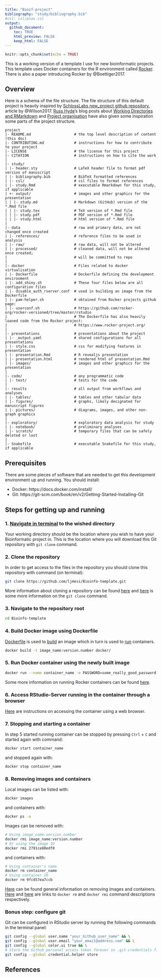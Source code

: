 ```yaml
---
title: "Bioif-project"
bibliography: "study/bibliography.bib"
#csl: csl/pnas.csl
output: 
  github_document:
    toc: TRUE
    html_preview: FALSE
    keep_html: FALSE
---
```


```r
knitr::opts_chunk$set(echo = TRUE)
```

This is a working version of a template I use for new bioinformatic projects. This template uses Docker containers for the R environment called [Rocker](https://www.rocker-project.org/). There is also a paper introducing Rocker by @Boettiger2017. 

## Overview

Here is a schema of the file structure. The file structure of this default project is heavily inspired by [SchlossLabs new_project github repository](https://github.com/SchlossLab/new_project), article by @Wilson2017. [Russ Hyde](https://github.com/russHyde)'s blog posts about [Working Directories and RMarkdown](https://russ-hyde.rbind.io/post/working-directories-and-rmarkdown/) and [Project organisation](https://biolearnr.blogspot.com/2017/05/project-organisation.html) have also given some inspiration some parts of the project structure.

```
project
|- README.md       				# the top level description of content (this doc)
|- CONTRIBUTING.md 				# instructions for how to contribute to your project
|- LICENSE         				# the license for this project
|- CITATION        				# instructions on how to cite the work
|
|- study/
| |- header.sty   				# LaTeX header file to format pdf version of manuscript
| |- bibliography.bib			# BibTeX formatted references
| |- csl/         				# csl files to format references
| |- study.Rmd    				# executable Rmarkdown for this study, if applicable
| +- output/       				# images and other graphics for the presentation
| | |- study.md     			# Markdown (GitHub) version of the *.Rmd file
| | |- study.tex    			# TeX version of *.Rmd file
| | |- study.pdf    			# PDF version of *.Rmd file
| | |- study.html  				# html version of *.Rmd file
|
|- data           				# raw and primary data, are not changed once created
| |- references/  				# reference files to be used in analysis
| |- raw/         				# raw data, will not be altered
| |- processed/   				# cleaned data, will not be altered once created;
|                 				# will be committed to repo
|
|- docker          				# Files related to docker virtualisation
| |- Dockerfile         		# Dockerfile defining the development environment
| |- add_shiny.sh       		# These four files below are all configuration files
| |- disable_auth_rserver.conf  # used in building an image from the Dockerfile
| |- pam-helper.sh      		# obtained from Rocker projects github page:
| |- userconf.sh        		# https://github.com/rocker-org/rocker-versioned/tree/master/rstudio
|                               # The Dockerfile has also heavily loaned code from the Rocker project:
|                               # https://www.rocker-project.org/
|
|- presentations  				# presentations about the project 
| |- _output.yaml 				# shared configurations for all presentations
| |- style.css    				# css for modifying features in presentation
| |- presentation.Rmd   		# R revealjs presentation
| |- presentation.html  		# rendered html of presentation.Rmd
| |- images/      				# images and other graphics for the presentation
|
|- code/            		    # any programmatic code
| |- test/                      # tests for the code
|
|- results        				# all output from workflows and analyses
| |- tables/      				# tables and other tabular data
| |- figures/     				# graphs, likely designated for manuscript figures
| |- pictures/    				# diagrams, images, and other non-graph graphics
|
|- exploratory/   				# exploratory data analysis for study
| |- notebook/    				# preliminary analyses
| |- scratch/     				# temporary files that can be safely deleted or lost
|
|- Snakefile       				# executable Snakefile for this study, if applicable
```

## Prerequisites

There are some pieces of software that are needed to get this development environment up and running. You should install:

- Docker: https://docs.docker.com/install/
- Git:  https://git-scm.com/book/en/v2/Getting-Started-Installing-Git

## Steps for getting up and running

### 1. [Navigate in terminal](https://www.digitalocean.com/community/tutorials/basic-linux-navigation-and-file-management) to the wished directory

   Your working directory should be the location where you wish to have your Bioinformatic project in. This is the location where you will download this Git repository with `git clone` command.

### 2. Clone the repository

   In order to get access to the files in the repository you should clone this repository with command (on terminal):

   ```bash
git clone https://github.com/ljmesi/Bioinfo-template.git
   ```

   More information about cloning a repository can be found [here](https://help.github.com/en/github/creating-cloning-and-archiving-repositories/cloning-a-repository) and [here](https://www.atlassian.com/git/tutorials/setting-up-a-repository/git-clone) is some more information on the `git clone` command.

### 3. Navigate to the repository root

   ```bash
cd Bioinfo-template
   ```

### 4. Build Docker image using Dockerfile

   [Dockerfile](https://docs.docker.com/engine/reference/builder/) is used to [build](https://docs.docker.com/engine/reference/commandline/build/) an image which in turn is used to [run](https://docs.docker.com/engine/reference/commandline/run/) containers.

   ```bash
docker build -t image_name:version.number docker/
   ```

### 5. Run Docker container using the newly built image

   ```bash
docker run --name container_name -e PASSWORD=some_really_good_password -p 8787:8787 -v $(pwd):/home/rstudio image_name:version.number
   ```

   Some more information on running Rocker containers can be found [here](https://ropenscilabs.github.io/r-docker-tutorial/).

### 6. Access RStudio-Server running in the container through a browser

   [Here](https://ropenscilabs.github.io/r-docker-tutorial/02-Launching-Docker.html) are instructions on accessing the container using a web browser.

### 7. Stopping and starting a container

   In step 5 started running container can be stopped by pressing `Ctrl` + `C` and started again with command:

   ```bash
docker start container_name
   ```

   and stopped again with:

   ```bash
docker stop container_name
   ```

### 8. Removing images and containers

   Local images can be listed with:

   ```bash
docker images
   ```


   and containers with:

   ```bash
docker ps -a
   ```

   Images can be removed with: 

   ```bash
# Using image_name:version.number
docker rmi image_name:version.number 
# Or using the image ID
docker rmi 2791ce80edf0
   ```

   and containers with:

   ```bash
# Using container's name
docker rm container_name
# Using container ID
docker rm 9fcd57ea7ccb
   ```

   [Here](https://www.digitalocean.com/community/tutorials/how-to-remove-docker-images-containers-and-volumes#removing-docker-images) can be found general information on removing images and containers. [Here](https://docs.docker.com/engine/reference/commandline/rm/) and [here](https://docs.docker.com/engine/reference/commandline/rmi/) are links to `docker rm` and `docker rmi` command descriptions respectively.

### Bonus step: configure git

Git can be configured in RStudio server by running the following commands in the terminal panel:

   ```bash
git config --global user.name "your_Github_user_name" && \
git config --global user.email "your_email@address.com" && \
git config --global color.ui true && \
# Store the Github personal access token forever in .git-credentials file
git config --global credential.helper store
```

## References